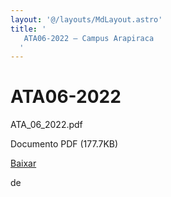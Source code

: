 ```yaml
---
layout: '@/layouts/MdLayout.astro'
title: '
   ATA06-2022 — Campus Arapiraca
  '
---
```




ATA06-2022
==========












 ATA\_06\_2022.pdf
   

 Documento PDF
 (177.7KB)
 

[Baixar](https://arapiraca.ufal.br/graduacao/ciencia-da-computacao/documentos/atas-do-colegiado-e-nde/colegiado/2022/copy5_of_ata_01_2022.pdf/@@download/file/ATA_06_2022.pdf) 



























 de
 

















